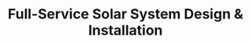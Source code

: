 ---
title: Full-Service Solar System Design & Installation
description: "Full-service solar system design and installation for residential and commercial properties."
icon: "@/assets/roofing.png"
featuredImage: "@/assets/flatroof.jpg"
parent: "solar"
---